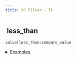 ```yaml
---
title: XS Filter - lt
---
```


## <img src="../assets/docuBadge (11).png" alt="" data-size="line"> less\_than <a href="#xs-lt" id="xs-lt"></a>

`value|less_than:compare_value`

<details>

<summary>Examples</summary>

```javascript
3|less_than:5        // Returns true
5|less_than:3        // Returns false
5|less_than:5        // Returns false
```

</details>
